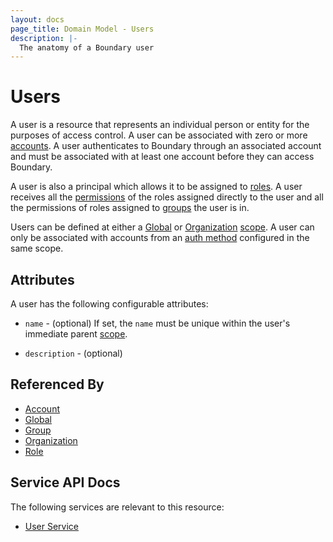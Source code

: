 ```yaml
---
layout: docs
page_title: Domain Model - Users
description: |-
  The anatomy of a Boundary user
---
```


# Users

A user is a resource
that represents an individual person or entity
for the purposes of access control.
A user can be associated with zero or more [accounts][].
A user authenticates to Boundary through an associated account
and must be associated with at least one account before they can access Boundary.

A user is also a principal
which allows it to be assigned to [roles][].
A user receives all the [permissions][]
of the roles assigned directly to the user
and all the permissions of roles assigned to [groups][] the user is in.

Users can be defined at either a [Global][] or [Organization][] [scope][].
A user can only be associated with accounts from an [auth method][]
configured in the same scope.

## Attributes

A user has the following configurable attributes:

- `name` - (optional)
  If set, the `name` must be unique within the user's immediate parent [scope][].

- `description` - (optional)

## Referenced By

- [Account][]
- [Global][]
- [Group][]
- [Organization][]
- [Role][]

[account]: /boundary/docs/concepts/domain-model/accounts
[accounts]: /boundary/docs/concepts/domain-model/accounts
[auth method]: /boundary/docs/concepts/domain-model/auth-methods
[global]: /boundary/docs/concepts/domain-model/scopes#global
[group]: /boundary/docs/concepts/domain-model/groups
[groups]: /boundary/docs/concepts/domain-model/groups
[organization]: /boundary/docs/concepts/domain-model/scopes#organizations
[permissions]: /boundary/docs/concepts/security/permissions
[role]: /boundary/docs/concepts/domain-model/roles
[roles]: /boundary/docs/concepts/domain-model/roles
[scope]: /boundary/docs/concepts/domain-model/scopes

## Service API Docs

The following services are relevant to this resource:

- [User Service](/boundary/api-docs/user-service)
